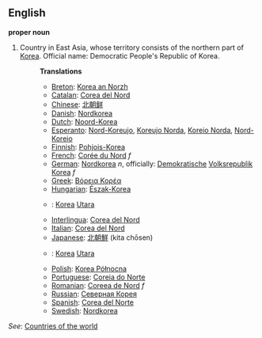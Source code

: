 ==English==

'''proper noun'''

# Country in East Asia, whose territory consists of the northern part of [[Korea]]. Official name: Democratic People's Republic of Korea.
#:'''Translations'''
#:*[[Breton]]: [[Korea an Norzh]]
#:*[[Catalan]]: [[Corea del Nord]]
#:*[[Chinese]]: [[北朝鲜]]
#:*[[Danish]]: [[Nordkorea]]
#:*[[Dutch]]: [[Noord-Korea]]
#:*[[Esperanto]]: [[Nord-Koreujo]], [[Koreujo Norda]], [[Koreio Norda]], [[Nord-Koreio]]
#:*[[Finnish]]: [[Pohjois-Korea]]
#:*[[French]]: [[Corée du Nord]] ''f''
#:*[[German]]: [[Nordkorea]] ''n'', officially: [[Demokratisch]]e [[Volksrepublik]] [[Korea]] ''f''
#:*[[Greek]]: [[Βόρεια Κορέα]]
#:*[[Hungarian]]: [[Észak-Korea]]
#:*{{id}}: [[Korea]] [[Utara]]
#:*[[Interlingua]]: [[Corea del Nord]]
#:*[[Italian]]: [[Corea del Nord]]
#:*[[Japanese]]: [[北朝鮮]] (kita chōsen)
#:*{{ms}}: [[Korea]] [[Utara]]
#:*[[Polish]]: [[Korea Północna]]
#:*[[Portuguese]]: [[Coreia do Norte]]
#:*[[Romanian]]: [[Coreea de Nord]] ''f''
#:*[[Russian]]: [[Северная Корея]]
#:*[[Spanish]]: [[Corea del Norte]]
#:*[[Swedish]]: [[Nordkorea]]

''See'': [[Countries of the world]]